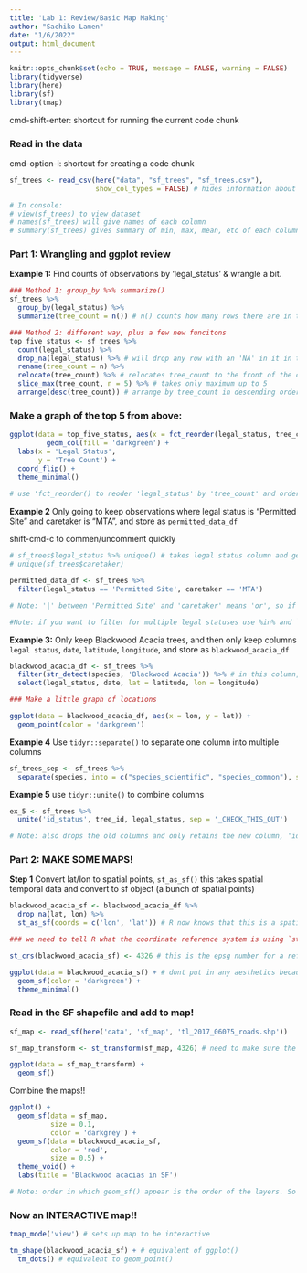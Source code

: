 ```yaml
---
title: 'Lab 1: Review/Basic Map Making'
author: "Sachiko Lamen"
date: "1/6/2022"
output: html_document
---
```


```r
knitr::opts_chunk$set(echo = TRUE, message = FALSE, warning = FALSE)
library(tidyverse)
library(here)
library(sf)
library(tmap)
```

cmd-shift-enter: shortcut for running the current code chunk

### Read in the data
cmd-option-i: shortcut for creating a code chunk

```r
sf_trees <- read_csv(here("data", "sf_trees", "sf_trees.csv"),
                     show_col_types = FALSE) # hides information about column types that usually pops up under code chunk 

# In console:
# view(sf_trees) to view dataset
# names(sf_trees) will give names of each column
# summary(sf_trees) gives summary of min, max, mean, etc of each column <- quick rundown of values
```

### Part 1: Wrangling and ggplot review

**Example 1:** Find counts of observations by 'legal_status' & wrangle a bit.

```r
### Method 1: group_by %>% summarize()
sf_trees %>%
  group_by(legal_status) %>%
  summarize(tree_count = n()) # n() counts how many rows there are in the data frame

### Method 2: different way, plus a few new funcitons
top_five_status <- sf_trees %>%
  count(legal_status) %>%
  drop_na(legal_status) %>% # will drop any row with an 'NA' in it in the legal_status column 
  rename(tree_count = n) %>% 
  relocate(tree_count) %>% # relocates tree_count to the front of the columns
  slice_max(tree_count, n = 5) %>% # takes only maximum up to 5
  arrange(desc(tree_count)) # arrange by tree_count in descending order

```

### Make a graph of the top 5 from above:

```r
ggplot(data = top_five_status, aes(x = fct_reorder(legal_status, tree_count), y = tree_count)) +
         geom_col(fill = 'darkgreen') +
  labs(x = 'Legal Status',
       y = 'Tree Count') +
  coord_flip() +
  theme_minimal()
       
# use 'fct_reorder() to reoder 'legal_status' by 'tree_count' and order by factor (from smallest to largest) ** Note: you can use '-' infront of 'tree_count' to switch order to go from highest to lowest 
```

**Example 2** Only going to keep observations where legal status is "Permitted Site" and caretaker is "MTA", and store as `permitted_data_df`

shift-cmd-c to commen/uncomment quickly
```r
# sf_trees$legal_status %>% unique() # takes legal status column and gets rid of duplicates to see what the unique values are
# unique(sf_trees$caretaker)

permitted_data_df <- sf_trees %>%
  filter(legal_status == 'Permitted Site', caretaker == 'MTA') 

# Note: '|' between 'Permitted Site' and 'caretaker' means 'or', so if legal status is 'Permitted Site' OR caretaker is 'MTA', or both then it should appear in the data table. EX) filter(legal_status == 'Permitted Site' | caretaker == 'MTA') 

#Note: if you want to filter for multiple legal statuses use %in% and `c()` EX) filter(legal_status %in% c('Permitted Site', 'Private'), caretaker == 'MTA')
```

**Example 3:** Only keep Blackwood Acacia trees, and then only keep columns `legal status`, `date`, `latitude`, `longitude`, and store as `blackwood_acacia_df`

```r
blackwood_acacia_df <- sf_trees %>%
  filter(str_detect(species, 'Blackwood Acacia')) %>% # in this column, keep any rows where you find 'Blackwood Acacia'
  select(legal_status, date, lat = latitude, lon = longitude)

### Make a little graph of locations

ggplot(data = blackwood_acacia_df, aes(x = lon, y = lat)) + 
  geom_point(color = 'darkgreen')
```

**Example 4** Use `tidyr::separate()` to separate one column into multiple columns

```r
sf_trees_sep <- sf_trees %>%
  separate(species, into = c("species_scientific", "species_common"), sep = "::") # separate 'species' column into two columns at the '::'
```

**Example 5** use `tidyr::unite()` to combine columns

```r
ex_5 <- sf_trees %>%
  unite('id_status', tree_id, legal_status, sep = '_CHECK_THIS_OUT')

# Note: also drops the old columns and only retains the new column, 'id_status'
```


### Part 2: MAKE SOME MAPS!

**Step 1** Convert lat/lon to spatial points, `st_as_sf()` this takes spatial temporal data and convert to sf object (a bunch of spatial points)

```r
blackwood_acacia_sf <- blackwood_acacia_df %>%
  drop_na(lat, lon) %>%
  st_as_sf(coords = c('lon', 'lat')) # R now knows that this is a spatial object (see geometry colun that has appeared!)

### we need to tell R what the coordinate reference system is using `st_crs()`

st_crs(blackwood_acacia_sf) <- 4326 # this is the epsg number for a reference system

ggplot(data = blackwood_acacia_sf) + # dont put in any aesthetics because geom_sf already knows the aesthetics
  geom_sf(color = 'darkgreen') +
  theme_minimal()
```

### Read in the SF shapefile and add to map!

```r
sf_map <- read_sf(here('data', 'sf_map', 'tl_2017_06075_roads.shp'))

sf_map_transform <- st_transform(sf_map, 4326) # need to make sure the reference is the same for this map as the blackwood_acacia_sf (4326)

ggplot(data = sf_map_transform) +
  geom_sf()

```
Combine the maps!!

```r
ggplot() +
  geom_sf(data = sf_map,
          size = 0.1,
          color = 'darkgrey') +
  geom_sf(data = blackwood_acacia_sf,
          color = 'red',
          size = 0.5) +
  theme_void() +
  labs(title = 'Blackwood acacias in SF')

# Note: order in which geom_sf() appear is the order of the layers. So your bottom layer should be written first.
```

### Now an INTERACTIVE map!!

```r
tmap_mode('view') # sets up map to be interactive

tm_shape(blackwood_acacia_sf) + # equivalent of ggplot()
  tm_dots() # equivalent to geom_point()
```











